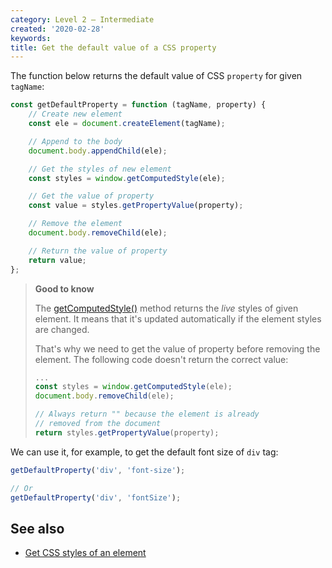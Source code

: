 ```yaml
---
category: Level 2 — Intermediate
created: '2020-02-28'
keywords:
title: Get the default value of a CSS property
---
```


The function below returns the default value of CSS `property` for given `tagName`:

```js
const getDefaultProperty = function (tagName, property) {
    // Create new element
    const ele = document.createElement(tagName);

    // Append to the body
    document.body.appendChild(ele);

    // Get the styles of new element
    const styles = window.getComputedStyle(ele);

    // Get the value of property
    const value = styles.getPropertyValue(property);

    // Remove the element
    document.body.removeChild(ele);

    // Return the value of property
    return value;
};
```

> **Good to know**
>
> The [getComputedStyle()](https://developer.mozilla.org/en-US/docs/Web/API/Window/getComputedStyle) method returns the _live_ styles of given element. It means that it's updated automatically if the element styles are changed.
>
> That's why we need to get the value of property before removing the element. The following code doesn't return the correct value:
>
> ```js
> ...
> const styles = window.getComputedStyle(ele);
> document.body.removeChild(ele);
>
> // Always return "" because the element is already
> // removed from the document
> return styles.getPropertyValue(property);
> ```

We can use it, for example, to get the default font size of `div` tag:

```js
getDefaultProperty('div', 'font-size');

// Or
getDefaultProperty('div', 'fontSize');
```

## See also

-   [Get CSS styles of an element](https://phuoc.ng/collection/html-dom/get-css-styles-of-an-element)
